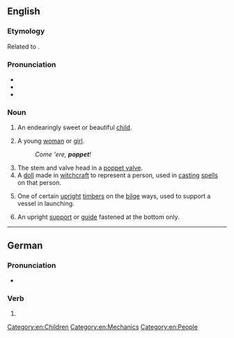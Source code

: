==English==

===Etymology===
Related to {{m|en|puppet}}.

===Pronunciation===
* {{IPA|/ˈpɒ.pɪt/|lang=en}}
* {{rhymes|ɒpɪt|lang=en}}
* {{hyphenation|pop|pet|lang=en}}

===Noun===
{{en-noun}}

# {{lb|en|informal}} An endearingly sweet or beautiful [[child]].
# {{lb|en|informal}} A young [[woman]] or [[girl]].
#: ''Come 'ere, '''poppet'''!''
# The stem and valve head in a [[poppet valve]].
# A [[doll]] made in [[witchcraft]] to represent a person, used in [[cast]]ing [[spell]]s on that person.
# {{lb|en|nautical}} One of certain [[upright]] [[timber]]s on the [[bilge]] ways, used to support a vessel in launching.
#: {{rfquotek|Totten}}
# {{lb|en|engineering}} An upright [[support]] or [[guide]] fastened at the bottom only.

[[Category:en:Children]]
[[Category:en:Mechanics]]
[[Category:en:People]]

----

==German==

===Pronunciation===
* {{IPA|/ˈpɔpət/|lang=de}}

===Verb===
{{head|de|verb form}}

# {{de-verb form of|poppen|2|p|k1}}